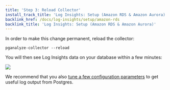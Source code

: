 ```yaml
---
title: 'Step 3: Reload Collector'
install_track_title: 'Log Insights: Setup (Amazon RDS & Amazon Aurora)'
backlink_href: /docs/log-insights/setup/amazon-rds
backlink_title: 'Log Insights: Setup (Amazon RDS & Amazon Aurora)'
---
```


In order to make this change permanent, reload the collector:

```
pganalyze-collector --reload
```

You will then see Log Insights data on your database within a few minutes:

![](../log_insights_screenshot.png)

We recommend that you also
[tune a few configuration parameters](/docs/log-insights/setup/tuning-log-config-settings)
to get useful log output from Postgres.
